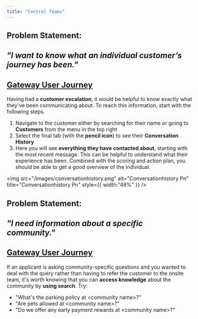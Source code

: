 ```yaml
---
title: "Central Teams"
---
```


## **Problem Statement:**

## **_"I want to know what an_** **_individual customer’s journey has been."_**

## **<u>Gateway User Journey</u>**

Having had a **customer escalation**, it would be helpful to know exactly what they've been communicating about. To reach this information, start with the following steps.

1. Navigate to the customer either by searching for their name or going to **Customers** from the menu in the top right
2. Select the final tab (with the **pencil icon**) to see their **Conversation History**
3. Here you will see **everything they have contacted about**, starting with the most recent message. This can be helpful to understand what their experience has been. Combined with the scoring and action plan, you should be able to get a good overview of the individual.

<img
  src="/images/conversationhistory.png"
  alt="Conversationhistory Pn"
  title="Conversationhistory Pn"
  style={{ width:"48%" }}
/>

## **Problem Statement:**

## **_"I need information about a specific community."_**

## **<u>Gateway User Journey</u>**

If an applicant is asking community-specific questions and you wanted to deal with the query rather than having to refer the customer to the onsite team, it's worth knowing that you can **access knowledge** about the community by **using search**. Try:

- "What's the parking policy at \<community name\>?"
- "Are pets allowed at \<community name\>?"
- "Do we offer any early payment rewards at \<community name\>?"
